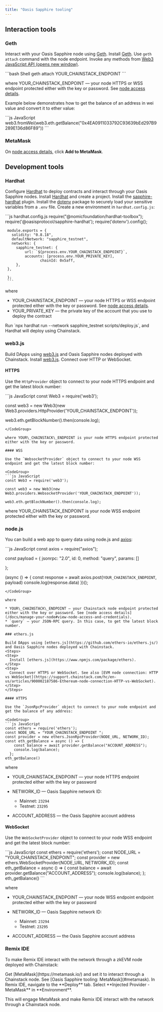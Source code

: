 ```yaml
---
title: "Oasis Sapphire tooling"
---
```


## Interaction tools

### Geth

Interact with your Oasis Sapphire node using [Geth](https://geth.ethereum.org/docs/getting-started).
<Steps>
  <Step>
    Install [Geth](https://github.com/ethereum/go-ethereum).
  </Step>
  <Step>
    Use `geth attach` command with the node endpoint.
  </Step>
  <Step>
    Invoke any methods from [Web3 JavaScript API (opens new window)](https://web3js.readthedocs.io/).

   <CodeGroup>
     ```bash Shell
     geth attach YOUR_CHAINSTACK_ENDPOINT
     ```
   </CodeGroup>

   where YOUR\_CHAINSTACK\_ENDPOINT — your node HTTPS or WSS endpoint protected either with the key or password. See [node access details](/docs/manage-your-node#view-node-access-and-credentials).
  </Step>
</Steps>

Example below demonstrates how to get the balance of an address in wei value and convert it to ether value:

<CodeGroup>
  ```js JavaScript
  web3.fromWei(web3.eth.getBalance("0x4EA0911033792C93639bEd297B9289E136d86F89"))
  ```
</CodeGroup>

### MetaMask

On [node access details](/docs/manage-your-node#view-node-access-and-credentials), click **Add to MetaMask**.

## Development tools

### Hardhat

Configure [Hardhat](https://hardhat.org/) to deploy contracts and interact through your Oasis Sapphire nodes.
<Steps>
  <Step>
    Install [Hardhat](https://hardhat.org/) and create a project.
  </Step>
  <Step>
    Install the [sapphire-hardhat](https://www.npmjs.com/package/@oasisprotocol/sapphire-hardhat) plugin.
  </Step>
  <Step>
    Install the [dotenv](https://www.npmjs.com/package/dotenv) package to securely load your sensitive variables from a `.env` file.
  </Step>
  <Step>
    Create a new environment in `hardhat.config.js`:

   <CodeGroup>
     ```js hardhat.config.js
     require("@nomicfoundation/hardhat-toolbox");
     require('@oasisprotocol/sapphire-hardhat');
     require('dotenv').config();

     module.exports = {
       solidity: "0.8.18",
       defaultNetwork: "sapphire_testnet",
       networks: {
         sapphire_testnet: {
             url: `${process.env.YOUR_CHAINSTACK_ENDPOINT}`,
             accounts: [process.env.YOUR_PRIVATE_KEY],
     				chainId: 0x5aff,
         },
     },

     };
     ```
   </CodeGroup>

   where

   * YOUR\_CHAINSTACK\_ENDPOINT — your node HTTPS or WSS endpoint protected either with the key or password. See [node access details](/docs/manage-your-node#view-node-access-and-credentials).
   * YOUR\_PRIVATE\_KEY — the private key of the account that you use to deploy the contract
  </Step>
  <Step>
    Run `npx hardhat run --network sapphire_testnet scripts/deploy.js`, and Hardhat will deploy using Chainstack.
  </Step>
</Steps>

### web3.js

Build DApps using [web3.js](https://github.com/ethereum/web3.js/) and Oasis Sapphire nodes deployed with Chainstack.
<Steps>
  <Step>
    Install [web3.js](https://web3js.readthedocs.io/).
  </Step>
  <Step>
    Connect over HTTP or WebSocket.
  </Step>
</Steps>

#### HTTPS

Use the `HttpProvider` object to connect to your node HTTPS endpoint and get the latest block number:

<CodeGroup>
  ```js JavaScript
  const Web3 = require('web3');

  const web3 = new Web3(new Web3.providers.HttpProvider('YOUR_CHAINSTACK_ENDPOINT'));

  web3.eth.getBlockNumber().then(console.log);
  ```
</CodeGroup>

where YOUR\_CHAINSTACK\_ENDPOINT is your node HTTPS endpoint protected either with the key or password.

#### WSS

Use the `WebsocketProvider` object to connect to your node WSS endpoint and get the latest block number:

<CodeGroup>
  ```js JavaScript
  const Web3 = require('web3');

  const web3 = new Web3(new Web3.providers.WebsocketProvider('YOUR_CHAINSTACK_ENDPOINT'));

  web3.eth.getBlockNumber().then(console.log);
  ```
</CodeGroup>

where YOUR\_CHAINSTACK\_ENDPOINT is your node WSS endpoint protected either with the key or password.

### node.js

You can build a web app to query data using node.js and [axios](https://www.npmjs.com/package/axios):

<CodeGroup>
  ```js JavaScript
  const axios = require("axios");

  const payload = {
      jsonrpc: "2.0",
      id: 0,
      method: "query",
      params: []

  };

  (async () => {
      const response = await axios.post(`YOUR_CHAINSTACK_ENDPOINT`, payload)
      console.log(response.data)
  })();
  ```
</CodeGroup>

where

* YOUR\_CHAINSTACK\_ENDPOINT — your Chainstack node endpoint protected either with the key or password. See [node access details](/docs/manage-your-node#view-node-access-and-credentials).
* `query` — your JSON-RPC query. In this case, to get the latest block number.

### ethers.js

Build DApps using [ethers.js](https://github.com/ethers-io/ethers.js/) and Oasis Sapphire nodes deployed with Chainstack.
<Steps>
  <Step>
    Install [ethers.js](https://www.npmjs.com/package/ethers).
  </Step>
  <Step>
    Connect over HTTPS or WebSocket. See also [EVM node connection: HTTP vs WebSocket](https://support.chainstack.com/hc/en-us/articles/900002187586-Ethereum-node-connection-HTTP-vs-WebSocket).
  </Step>
</Steps>

#### HTTPS

Use the `JsonRpcProvider` object to connect to your node endpoint and get the balance of any address:

<CodeGroup>
  ```js JavaScript
  const ethers = require('ethers');
  const NODE_URL = "YOUR_CHAINSTACK_ENDPOINT ";
  const provider = new ethers.JsonRpcProvider(NODE_URL, NETWORK_ID);
  const eth_getBalance = async () => {
      const balance = await provider.getBalance("ACCOUNT_ADDRESS");
      console.log(balance);
    };
  eth_getBalance()
  ```
</CodeGroup>

where

* YOUR\_CHAINSTACK\_ENDPOINT — your node HTTPS endpoint protected either with the key or password

* NETWORK\_ID — Oasis Sapphire network ID:

  * Mainnet: `23294`
  * Testnet: `23295`

* ACCOUNT\_ADDRESS — the Oasis Sapphire account address

#### WebSocket

Use the `WebSocketProvider` object to connect to your node WSS endpoint and get the latest block number:

<CodeGroup>
  ```js JavaScript
  const ethers = require('ethers');
  const NODE_URL = "YOUR_CHAINSTACK_ENDPOINT";
  const provider = new ethers.WebSocketProvider(NODE_URL, NETWORK_ID);
  const eth_getBalance = async () => {
      const balance = await provider.getBalance("ACCOUNT_ADDRESS");
      console.log(balance);
    };
  eth_getBalance()
  ```
</CodeGroup>

where

* YOUR\_CHAINSTACK\_ENDPOINT — your node WSS endpoint endpoint protected either with the key or password

* NETWORK\_ID — Oasis Sapphire network ID:

  * Mainnet: `23294`
  * Testnet: `23295`

* ACCOUNT\_ADDRESS — the Oasis Sapphire account address

### Remix IDE

To make Remix IDE interact with the network through a zkEVM node deployed with Chainstack:

<Steps>
  <Step>
    Get [MetaMask](https://metamask.io/) and set it to interact through a Chainstack node. See [Oasis Sapphire tooling: MetaMask](#metamask).
  </Step>
  <Step>
    In Remix IDE, navigate to the **Deploy** tab. Select **Injected Provider - MetaMask** in **Environment**.
  </Step>
</Steps>

This will engage MetaMask and make Remix IDE interact with the network through a Chainstack node.
